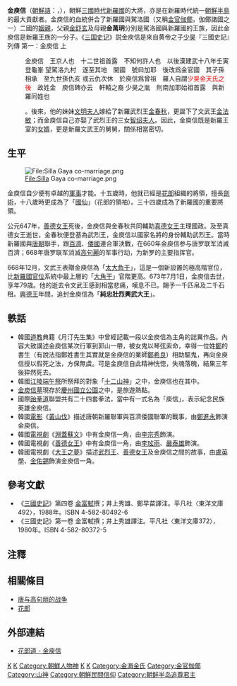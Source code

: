 {{Infobox Biography
| subject_name   = 金庾信 
| image_name     = Statue of Kim Yushin.jpg
| image_size     = 250px
| image_caption  = 金庾信
| date_of_birth  = 595年
| place_of_birth = [[新羅|新羅]]
| date_of_death  = 673年
| place_of_death = [[新羅|新羅]]
| occupation     = 朝鮮[[三國_(朝鮮)|三國時代]][[新羅|新羅國]]大將
}}
{{Infobox Korean name
|img=
|hangul=김유신
|hanja=金庾信
|rr=Gim Yusin
|mr=Kim Yu–sin
}}
'''金庾信'''（[[朝鮮語|朝鮮語]]：{{lang|ko|김유신}}，{{bd|595年||673年|catIdx=Kim, Yushin}}），朝鮮[[三國_(朝鮮)|三國時代]][[新羅|新羅國]]的大將，亦是在新羅時代統一[[朝鮮半島|朝鮮半島]]的最大貢獻者。金庾信的血統併合了新羅國與駕洛國（又稱[[伽倻|金官伽倻]]，伽倻諸國之一）二國的[[姻親|姻親]]，父親[[金舒玄|金舒玄]]及母親'''金萬明'''分別是駕洛國與新羅國的王族，因此金庾信是新羅王族的一分子。《[[三国史记|三国史记]]》説金庾信是來自黄帝之子[[少昊|少昊]]<ref group="注釋">『三國史記』列傳 第一：金庾信 上
:金庾信　王京人也　十二世祖首露　不知何許人也　以後漢建武十八年壬寅　登龜峯 望駕洛九村　遂至其地　開國　號曰加耶　後改爲金官國　其子孫相承　至九世孫仇亥 或云仇次休　於庾信爲曾祖　羅人自謂<span style="color:#ff0000;">少昊金天氏之後</span>　故姓金　庾信碑亦云　軒轅之裔 少昊之胤　則南加耶始祖首露　與新羅同姓也</ref>。後來，他的妹妹[[文明夫人|文明夫人]]嫁給了新羅武烈王[[金春秋|金春秋]]，更誕下了文武王[[文武王_(新羅)|金法敏]]；而金庾信自己亦娶了武烈王的三女[[智炤夫人|智炤夫人]]。因此，金庾信既是新羅王室的[[女婿|女婿]]，更是新羅文武王的舅舅，關係相當密切。

== 生平 ==
[[File:Silla_Gaya_co-marriage.png|File:Silla Gaya co-marriage.png]]

金庾信自少便有卓越的[[軍事|軍事]]才能。十五歲時，他就已經是[[花郎|花郎]]組織的將領，擅長[[劍術|劍術]]，十八歲時更成為了「[[國仙|國仙]]」（花郎的領袖）。三十四歲成為了新羅國的重要將領。

公元647年，[[善德女王|善德女王]]死後，金庾信與金春秋共同輔助[[真德女王|真德女王]]主理國政。及至真德女王逝世，金春秋便登基為武烈王，金庾信以國家名將的身份輔助武烈王。當時新羅國與[[唐朝|唐朝]]聯手，跟[[百濟|百濟]]、[[倭國|倭國]]連合軍決戰，在660年金庾信参与唐罗联军消滅百濟；668年唐罗联军消滅[[高句麗|高句麗]]的军事行动，为新罗的主要指挥官。

668年12月，文武王表贈金庾信為「[[太大角干|太大角干]]」，這是一個新設置的極高階官位，比[[新羅國官位|新羅國官位]]系統中最上層的「[[大角干|大角干]]」官階更高。673年7月1日，金庾信去世，享年79歳。他的逝去令文武王感到相當悲痛，嘆息不已。賜予一千匹帛及二千石租。[[興德王|興德王]]年間，追封金庾信為「'''純忠壯烈興武大王'''」。

== 軼話 ==
* 韓國[[道教|道教]]典籍《月汀先生集》中曾經記載一段以金庾信為主角的誌異作品。內容大致講述金庾信某次行軍到郭山一帶，被女鬼以琴弦索命，幸得一位姓[[鄭姓|鄭]]的書生（有說法指鄭姓書生其實就是金庾信的業師[[鄭希良|鄭希良]]）相助驅鬼，再向金庾信授以假死之法，方保無虞。可是金庾信自此精神恍惚，失魂落魄，結果三年後猝然死去。
* 韓國[[江陵端午祭|江陵端午祭]]所祭拜的對象「[[十二山神|十二山神]]」之中，金庾信也在其中。
* [[金庾信墓|金庾信墓]]現存於[[慶州國立公園|慶州國立公園]]之中，是旅遊熱點。
* 國際[[跆拳道|跆拳道]]聯盟共有二十四套拳法，當中有一式名為「庾信」，表示紀念民族英雄金庾信。
* 韓國[[電影|電影]]《[[黃山伐|黃山伐]]》描述唐朝新羅聯軍與百濟倭國聯軍的戰事，由[[鄭進永|鄭進永]]飾演金庾信。
* 韓國[[電視劇|電視劇]]《[[淵蓋蘇文_(電視劇)|淵蓋蘇文]]》中有金庾信一角，由[[李宗秀|李宗秀]]飾演。
* 韓國電視劇《[[善德女王_(電視劇)|善德女王]]》中有金庾信一角，由[[李玹雨|李玹雨]]、[[嚴泰雄|嚴泰雄]]飾演。
* 韓國電視劇《[[大王之夢|大王之夢]]》描述[[武烈王|武烈王]]、[[善德女王|善德女王]]及金庾信之間的故事，由[[盧英學|盧英學]]、[[金佑錫|金佑錫]]飾演金庾信一角。

== 參考文獻 ==
* 《[[三國史記|三國史記]]》第四卷 [[金富軾|金富軾]]撰；井上秀雄、鄭早苗譯注。平凡社〈東洋文庫492〉，1988年。ISBN 4-582-80492-6
* 《三國史記》第一卷 金富軾撰；井上秀雄譯注。平凡社〈東洋文庫372〉，1980年。ISBN 4-582-80372-5

== 注釋 ==
{{Reflist|group=注釋}}
{{Wikisourcelang|zh|三國史記/卷41}}

== 相關條目 ==
{{Portal box|朝鮮半島|历史|人物}}
* [[唐与高句丽的战争|唐与高句丽的战争]]
* [[花郎|花郎]]

== 外部連結 ==
{{Commonscat|Kim Yusin}}
* [http://www.hwarangdo.com/hwarang.htm#yusin 花郎道 - 金庾信] {{Wayback|url=http://www.hwarangdo.com/hwarang.htm#yusin |date=20080303081426 }}

{{先代次代|[[花郎|花郎]]風月主|第15代：609年 - 616年|[[虎林|虎林]]|[[寶宗|寶宗]]}}
{{新罗君主}}
[[Category:三國時代新羅人|K]]
[[Category:朝鮮半島軍事人物|K]]
[[Category:朝鮮人物神|Category:朝鮮人物神]]
[[Category:伽倻人|K]]
[[Category:花郎|K]]
[[Category:金海金氏|Category:金海金氏]]
[[Category:金官伽倻|Category:金官伽倻]]
[[Category:山神|Category:山神]]
[[Category:朝鮮民間信仰|Category:朝鮮民間信仰]]
[[Category:朝鲜半岛追尊君主|Category:朝鲜半岛追尊君主]]
